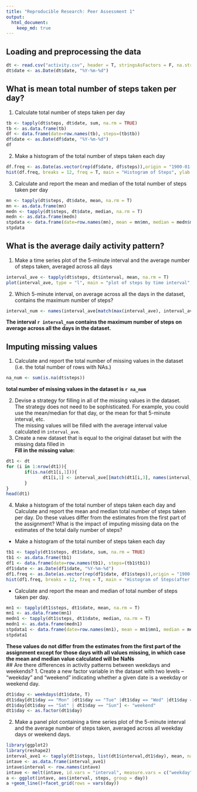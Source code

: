 ```yaml
---
title: "Reproducible Research: Peer Assessment 1"
output: 
  html_document:
    keep_md: true
---
```



## Loading and preprocessing the data
```r
dt <- read.csv("activity.csv", header = T, stringsAsFactors = F, na.strings = "NA")
dt$date <- as.Date(dt$date, "%Y-%m-%d")

```


## What is mean total number of steps taken per day?
1. Calculate total number of steps taken per day  
```r
tb <- tapply(dt$steps, dt$date, sum, na.rm = TRUE)
tb <- as.data.frame(tb)
df <- data.frame(date=row.names(tb), steps=(tb$tb))
df$date <- as.Date(df$date, "%Y-%m-%d")
df
```
2. Make a histogram of the total number of steps taken each day  
```r
df.freq <- as.Date(as.vector(rep(df$date, df$steps)),origin = "1900-01-01")
hist(df.freq, breaks = 12, freq = T, main = "Histogram of Steps", ylab = "steps", xlab = "date")
```

3. Calculate and report the mean and median of the total number of steps taken per day  
```r
mn <- tapply(dt$steps, dt$date, mean, na.rm = T)
mn <- as.data.frame(mn)
medn <- tapply(dt$steps, dt$date, median, na.rm = T)
medn <- as.data.frame(medn)
stpdata <- data.frame(date=row.names(mn), mean = mn$mn, median = medn$medn)
stpdata
```


## What is the average daily activity pattern?
1. Make a time series plot of the 5-minute interval and the average number of steps taken, averaged across all days  
```r
interval_ave <- tapply(dt$steps, dt$interval, mean, na.rm = T)
plot(interval_ave, type = "l", main = "plot of steps by time interval", xlab = "time interval", ylab = "steps")

```

2. Which 5-minute interval, on average across all the days in the dataset, contains the maximum number of steps?  
```r
interval_num <- names(interval_ave[match(max(interval_ave), interval_ave)])
```
**The interval `r interval_num` contains the maximum number of steps on average across all the days in the dataset.**  

## Imputing missing values

1. Calculate and report the total number of missing values in the dataset (i.e. the total number of rows with NAs.)  
```r
na_num <- sum(is.na(dt$steps))
```
**total number of missing values in the dataset is `r na_num`**

2. Devise a strategy for filling in all of the missing values in the dataset. The strategy does not need to be sophisticated. For example, you could use the mean/median for that day, or the mean for that 5-minute interval, etc.  
The missing values will be filled with the average interval value calculated in `interval_ave`.  
3. Create a new dataset that is equal to the original dataset but with the missing data filled in  
**Fill in the missing value:**  
```r
dt1 <- dt
for (i in 1:nrow(dt1)){
       if(is.na(dt1[i,1])){
              dt1[i,1] <- interval_ave[[match(dt1[i,3], names(interval_ave))]]
       }
}
head(dt1)
```
4. Make a histogram of the total number of steps taken each day and Calculate and report the mean and median total number of steps taken per day. Do these values differ from the estimates from the first part of the assignment? What is the impact of imputing missing data on the estimates of the total daily number of steps?  
- Make a histogram of the total number of steps taken each day  
```r
tb1 <- tapply(dt1$steps, dt1$date, sum, na.rm = TRUE)
tb1 <- as.data.frame(tb1)
df1 <- data.frame(date=row.names(tb1), steps=(tb1$tb1))
df1$date <- as.Date(df1$date, "%Y-%m-%d")
df1.freq <- as.Date(as.vector(rep(df1$date, df1$steps)),origin = "1900-01-01")
hist(df1.freq, breaks = 12, freq = T, main = "Histogram of Steps(after imputing missing values)", ylab = "steps", xlab = "date")
```  

- Calculate and report the mean and median of total number of steps taken per day.  
```r
mn1 <- tapply(dt1$steps, dt1$date, mean, na.rm = T)
mn1 <- as.data.frame(mn1)
medn1 <- tapply(dt1$steps, dt1$date, median, na.rm = T)
medn1 <- as.data.frame(medn1)
stpdata1 <- data.frame(date=row.names(mn1), mean = mn1$mn1, median = medn1$medn1)
stpdata1

```

**These values do not differ from the estimates from the first part of the assignment except for those days with all values missing, in which case the mean and median value calculated will be NaNs**  
## Are there differences in activity patterns between weekdays and weekends?
1. Create a new factor variable in the dataset with two levels – “weekday” and “weekend” indicating whether a given date is a weekday or weekend day.  
```r
dt1$day <- weekdays(dt1$date, T)
dt1$day[dt1$day == "Mon" |dt1$day == "Tue" |dt1$day == "Wed" |dt1$day == "Thu" |dt1$day == "Fri"] <- "weekday"
dt1$day[dt1$day == "Sat" | dt1$day == "Sun"] <- "weekend"
dt1$day <- as.factor(dt1$day)
```
2. Make a panel plot containing a time series plot of the 5-minute interval and the average number of steps taken, averaged across all weekday days or weekend days.   
```r
library(ggplot2)
library(reshape2)
interval_ave1 <- tapply(dt1$steps, list(dt1$interval,dt1$day), mean, na.rm = T)
intave <- as.data.frame(interval_ave1)
intave$interval <- row.names(intave)
intave <- melt(intave, id.vars = "interval", measure.vars = c("weekday", "weekend"), variable.name = "day", value.name = "steps")
a <- ggplot(intave, aes(interval, steps, group = day))
a +geom_line()+facet_grid(rows = vars(day))
```


